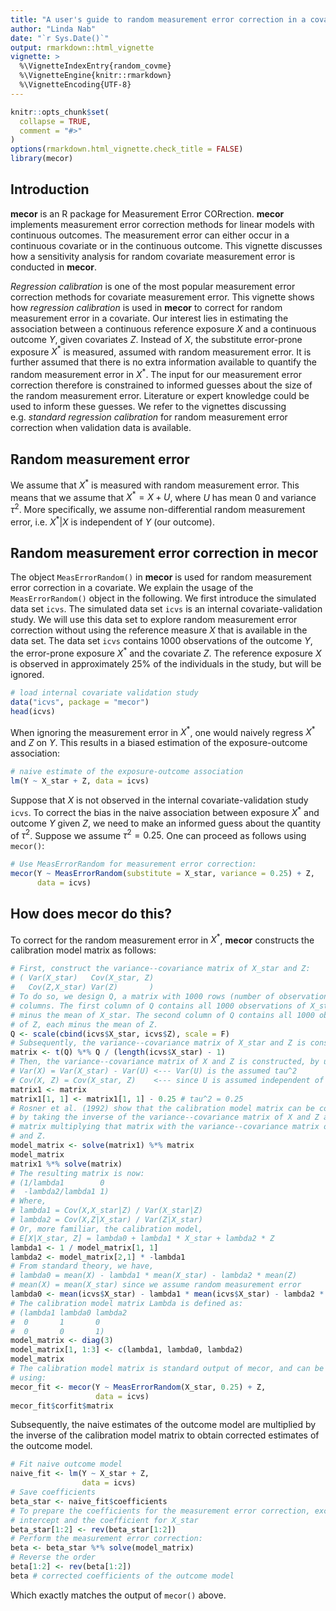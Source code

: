 ```yaml
---
title: "A user's guide to random measurement error correction in a covariate for R"
author: "Linda Nab"
date: "`r Sys.Date()`"
output: rmarkdown::html_vignette
vignette: >
  %\VignetteIndexEntry{random_covme}
  %\VignetteEngine{knitr::rmarkdown}
  %\VignetteEncoding{UTF-8}
---
```


```r
knitr::opts_chunk$set(
  collapse = TRUE,
  comment = "#>"
)
options(rmarkdown.html_vignette.check_title = FALSE)
library(mecor)
```

## Introduction
__mecor__ is an R package for Measurement Error CORrection. __mecor__ implements measurement error correction methods for linear models with continuous outcomes. The measurement error can either occur in a continuous covariate or in the continuous outcome. This vignette discusses how a sensitivity analysis for random covariate measurement error is conducted in __mecor__. 

*Regression calibration* is one of the most popular measurement error correction methods for covariate measurement error. This vignette shows how *regression calibration* is used in __mecor__ to correct for random measurement error in a covariate. Our interest lies in estimating the association between a continuous reference exposure $X$ and a continuous outcome $Y$, given covariates $Z$. Instead of $X$, the substitute error-prone exposure $X^*$ is measured, assumed with random measurement error. It is further assumed that there is no extra information available to quantify the random measurement error in $X^*$. The input for our measurement error correction therefore is constrained to informed guesses about the size of the random measurement error. Literature or expert knowledge could be used to inform these guesses. We refer to the vignettes discussing e.g. *standard regression calibration* for random measurement error correction when validation data is available.

## Random measurement error
We assume that $X^*$ is measured with random measurement error. This means that we assume that $X^* = X + U$, where $U$ has mean 0 and variance $\tau^2$. More specifically, we assume non-differential random measurement error, i.e. $X^*|X$ is independent of $Y$ (our outcome). 

## Random measurement error correction in __mecor__
The object `MeasErrorRandom()` in __mecor__ is used for random measurement error correction in a covariate. We explain the usage of the `MeasErrorRandom()` object in the following. We first introduce the simulated data set `icvs`. The simulated data set `icvs` is an internal covariate-validation study. We will use this data set to explore random measurement error correction without using the reference measure $X$ that is available in the data set. The data set `icvs` contains 1000 observations of the outcome $Y$, the error-prone exposure $X^*$ and the covariate $Z$. The reference exposure $X$ is observed in approximately 25% of the individuals in the study, but will be ignored.
```r
# load internal covariate validation study
data("icvs", package = "mecor")
head(icvs)
```
When ignoring the measurement error in $X^*$, one would naively regress $X^*$ and $Z$ on $Y$. This results in a biased estimation of the exposure-outcome association:
```r
# naive estimate of the exposure-outcome association
lm(Y ~ X_star + Z, data = icvs)
```
Suppose that  $X$ is not observed in the internal covariate-validation study `icvs`. To correct the bias in the naive association between exposure $X^*$ and outcome $Y$ given $Z$, we need to make an informed guess about the quantity of $\tau^2$. Suppose we assume $\tau^2 = 0.25$. One can proceed as follows using `mecor()`:
```r
# Use MeasErrorRandom for measurement error correction:
mecor(Y ~ MeasErrorRandom(substitute = X_star, variance = 0.25) + Z,
      data = icvs)
```

## How does __mecor__ do this?
To correct for the random measurement error in $X^*$, __mecor__ constructs the calibration model matrix as follows:
```r
# First, construct the variance--covariance matrix of X_star and Z: 
# ( Var(X_star)   Cov(X_star, Z)
#   Cov(Z,X_star) Var(Z)       )
# To do so, we design Q, a matrix with 1000 rows (number of observations) and 2 
# columns. The first column of Q contains all 1000 observations of X_star, each 
# minus the mean of X_star. The second column of Q contains all 1000 obervations 
# of Z, each minus the mean of Z. 
Q <- scale(cbind(icvs$X_star, icvs$Z), scale = F)
# Subsequently, the variance--covariance matrix of X_star and Z is constructed:
matrix <- t(Q) %*% Q / (length(icvs$X_star) - 1)
# Then, the variance--covariance matrix of X and Z is constructed, by using:
# Var(X) = Var(X_star) - Var(U) <--- Var(U) is the assumed tau^2
# Cov(X, Z) = Cov(X_star, Z)    <--- since U is assumed independent of Z
matrix1 <- matrix
matrix1[1, 1] <- matrix1[1, 1] - 0.25 # tau^2 = 0.25
# Rosner et al. (1992) show that the calibration model matrix can be constructed
# by taking the inverse of the variance--covariance matrix of X and Z and by
# matrix multiplying that matrix with the variance--covariance matrix of X_star
# and Z. 
model_matrix <- solve(matrix1) %*% matrix
model_matrix
matrix1 %*% solve(matrix)
# The resulting matrix is now:
# (1/lambda1        0
#  -lambda2/lambda1 1)
# Where,
# lambda1 = Cov(X,X_star|Z) / Var(X_star|Z)
# lambda2 = Cov(X,Z|X_star) / Var(Z|X_star) 
# Or, more familiar, the calibration model,
# E[X|X_star, Z] = lambda0 + lambda1 * X_star + lambda2 * Z
lambda1 <- 1 / model_matrix[1, 1]
lambda2 <- model_matrix[2,1] * -lambda1
# From standard theory, we have,
# lambda0 = mean(X) - lambda1 * mean(X_star) - lambda2 * mean(Z)
# mean(X) = mean(X_star) since we assume random measurement error
lambda0 <- mean(icvs$X_star) - lambda1 * mean(icvs$X_star) - lambda2 * mean(icvs$Z)
# The calibration model matrix Lambda is defined as:
# (lambda1 lambda0 lambda2
#  0       1       0
#  0       0       1)
model_matrix <- diag(3)
model_matrix[1, 1:3] <- c(lambda1, lambda0, lambda2)
model_matrix
# The calibration model matrix is standard output of mecor, and can be found
# using:
mecor_fit <- mecor(Y ~ MeasErrorRandom(X_star, 0.25) + Z,
                   data = icvs)
mecor_fit$corfit$matrix
```
Subsequently, the naive estimates of the outcome model are multiplied by the inverse of the calibration model matrix to obtain corrected estimates of the outcome model. 
```r
# Fit naive outcome model
naive_fit <- lm(Y ~ X_star + Z, 
                data = icvs)
# Save coefficients
beta_star <- naive_fit$coefficients
# To prepare the coefficients for the measurement error correction, exchange the
# intercept and the coefficient for X_star
beta_star[1:2] <- rev(beta_star[1:2]) 
# Perform the measurement error correction:
beta <- beta_star %*% solve(model_matrix)
# Reverse the order 
beta[1:2] <- rev(beta[1:2])
beta # corrected coefficients of the outcome model
```
Which exactly matches the output of `mecor()` above.
